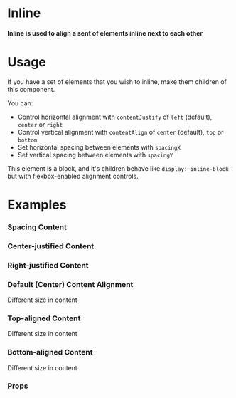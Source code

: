 
<Meta title="Layout|Inline" component={Inline} />

# Inline

#### Inline is used to align a sent of elements inline next to each other

<Preview withToolbar>
  <Story name="Standard">
    <Inline>
      <Tag label="Tag 1" />
      <Tag label="Tag 2" />
      <Tag label="Tag 3" />
      <Tag label="Tag 4" />
    </Inline>
  </Story>
</Preview>

# Usage

If you have a set of elements that you wish to inline, make them children of this component.

You can:

* Control horizontal alignment with `contentJustify` of `left` (default), `center` or `right`
* Control vertical alignment with `contentAlign` of `center` (default), `top` or `bottom`
* Set horizontal spacing between elements with `spacingX`
* Set vertical spacing between elements with `spacingY`

This element is a block, and it's children behave like `display: inline-block` but with flexbox-enabled alignment controls.

# Examples

### Spacing Content

<Preview>
  <Story name="Spacing Content">
    <div style={{width: "10em"}}>
      <Inline spacingX="0.4em" spacingY="0.3em">
        <Tag label="Tag 1" />
        <Tag label="Tag 2" />
        <Tag label="Tag 3" />
        <Tag label="Tag 4" />
      </Inline>
    </div>
  </Story>
</Preview>

### Center-justified Content

<Preview>
  <Story name="Center Justify">
    <Inline spacingX="0.4em" spacingY="0.3em" contentJustify="center">
      <Tag label="Tag 1" />
      <Tag label="Tag 2" />
      <Tag label="Tag 3" />
      <Tag label="Tag 4" />
    </Inline>
  </Story>
</Preview>

### Right-justified Content

<Preview>
  <Story name="Right Justify">
    <Inline spacingX="0.4em" spacingY="0.3em" contentJustify="right">
      <Tag label="Tag 1" />
      <Tag label="Tag 2" />
      <Tag label="Tag 3" />
      <Tag label="Tag 4" />
    </Inline>
  </Story>
</Preview>

### Default (Center) Content Alignment

<Preview>
  <Story name="Center (Default) Align">
    <Inline spacingX="0.4em" spacingY="0.3em">
      <Tag label="Tag 1" />
      <Card>
        <CardSection>
          <div style={{ width: "10em" }}>
            Different size in content
          </div>
        </CardSection>
      </Card>
      <Tag label="Tag 3" />
    </Inline>
  </Story>
</Preview>

### Top-aligned Content

<Preview>
  <Story name="Top Align">
    <Inline spacingX="0.4em" spacingY="0.3em" contentAlign="top">
      <Tag label="Tag 1" />
      <Card>
        <CardSection>
          <div style={{ width: "10em" }}>
            Different size in content
          </div>
        </CardSection>
      </Card>
      <Tag label="Tag 3" />
    </Inline>
  </Story>
</Preview>

### Bottom-aligned Content

<Preview>
  <Story name="Bottom Align">
    <Inline spacingX="0.4em" spacingY="0.3em" contentAlign="bottom">
      <Tag label="Tag 1" />
      <Card>
        <CardSection>
          <div style={{ width: "10em" }}>
            Different size in content
          </div>
        </CardSection>
      </Card>
      <Tag label="Tag 3" />
    </Inline>
  </Story>
</Preview>


### Props

<Props of={Inline} />
